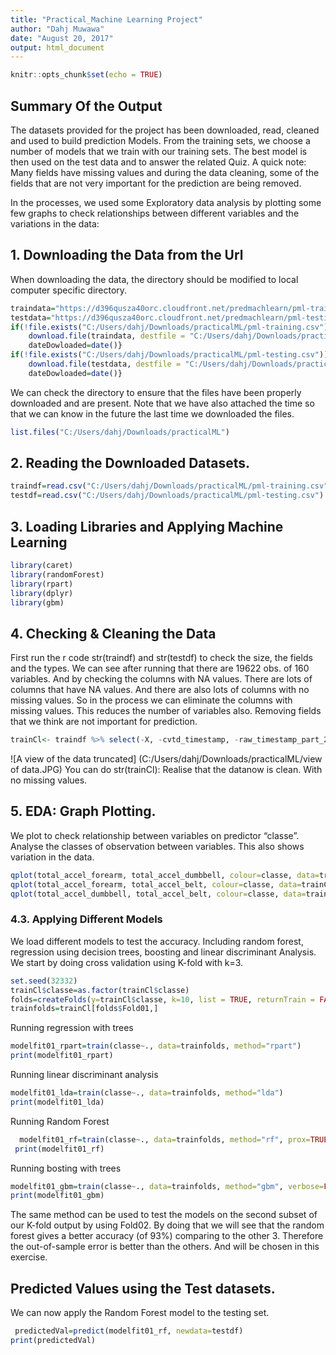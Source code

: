 ---
title: "Practical_Machine Learning Project"
author: "Dahj Muwawa"
date: "August 20, 2017"
output: html_document
---

```{r setup, include=FALSE}
knitr::opts_chunk$set(echo = TRUE)
```

## Summary Of the Output

The datasets provided for the project has been downloaded, read, cleaned and used to build prediction Models. From the training sets, we choose a number of models that we train with our training sets. The best model is then used on the test data and to answer the related Quiz. A quick note: Many fields have missing values and during the data cleaning, some of the fields that are not very important for the prediction are being removed. 

In the processes, we used some Exploratory data analysis by plotting some few graphs to check relationships between different variables and the variations in the data:

## 1. Downloading the Data from the Url

When downloading the data, the directory should be modified to local computer specific directory. 

```{r car}
traindata="https://d396qusza40orc.cloudfront.net/predmachlearn/pml-training.csv"
testdata="https://d396qusza40orc.cloudfront.net/predmachlearn/pml-testing.csv"
if(!file.exists("C:/Users/dahj/Downloads/practicalML/pml-training.csv")){
    download.file(traindata, destfile = "C:/Users/dahj/Downloads/practicalML/pml-training.csv")
    dateDowloaded=date()}
if(!file.exists("C:/Users/dahj/Downloads/practicalML/pml-testing.csv")){
    download.file(testdata, destfile = "C:/Users/dahj/Downloads/practicalML/pml-testing.csv")
    dateDowloaded=date()}
```

We can check the directory to ensure that the files have been properly downloaded and are present. Note that we have also attached the time so that we can know in the future the last time we downloaded the files. 

``` {r file checks}
list.files("C:/Users/dahj/Downloads/practicalML")

```

## 2. Reading the Downloaded Datasets. 

``` {r reading data}
traindf=read.csv("C:/Users/dahj/Downloads/practicalML/pml-training.csv")
testdf=read.csv("C:/Users/dahj/Downloads/practicalML/pml-testing.csv")

```
## 3. Loading Libraries and Applying Machine Learning

```{r libraries, include=FALSE}
library(caret)
library(randomForest)
library(rpart)
library(dplyr)
library(gbm)
```

## 4. Checking & Cleaning the Data

First run the r code str(traindf) and str(testdf) to check the size, the fields and the types. We can see after running that there are 19622 obs. of  160 variables. And by checking the columns with NA values. There are lots of columns that have NA values. And there are also lots of columns with no missing values. So in the process we can eliminate the columns with missing values. This reduces the number of variables also. Removing fields that we think are not important for prediction. 

```{r checking & cleaning, include=FALSE}
trainCl<- traindf %>% select(-X, -cvtd_timestamp, -raw_timestamp_part_2, -raw_timestamp_part_1, -num_window, -starts_with("avg_"), -starts_with("var_"), -starts_with("stddev_"), -starts_with("amplitude_"),-starts_with("kurtosis_"), -starts_with("skewness_"), -new_window, -user_name, -starts_with("max_"), -starts_with("min_"))
```
![A view of the data truncated]
(C:/Users/dahj/Downloads/practicalML/view of data.JPG)
You can do str(trainCl): Realise that the datanow is clean. With no missing values.  


## 5. EDA: Graph Plotting. 
We plot to check relationship between variables on predictor "classe". Analyse the classes of observation between variables. This also shows variation in the data. 
```{r plot}
qplot(total_accel_forearm, total_accel_dumbbell, colour=classe, data=trainCl)
qplot(total_accel_forearm, total_accel_belt, colour=classe, data=trainCl)
qplot(total_accel_dumbbell, total_accel_belt, colour=classe, data=trainCl)
```

### 4.3. Applying Different Models
We load different models to test the accuracy. Including random forest, regression using decision trees, boosting and linear discriminant Analysis. We start by doing cross validation using K-fold with k=3.

```{r model}
set.seed(32332)
trainCl$classe=as.factor(trainCl$classe)
folds=createFolds(y=trainCl$classe, k=10, list = TRUE, returnTrain = FALSE)
trainfolds=trainCl[folds$Fold01,]
```

Running regression with trees
``` {r rpart}
modelfit01_rpart=train(classe~., data=trainfolds, method="rpart")
print(modelfit01_rpart)
```

Running linear discriminant analysis
``` {r lda model}
modelfit01_lda=train(classe~., data=trainfolds, method="lda")
print(modelfit01_lda)


```

Running Random Forest
```{r random forest}
  modelfit01_rf=train(classe~., data=trainfolds, method="rf", prox=TRUE)
 print(modelfit01_rf) 
```

Running bosting with trees
```{r boosting with trees}
modelfit01_gbm=train(classe~., data=trainfolds, method="gbm", verbose=FALSE)
print(modelfit01_gbm)
```

The same method can be used to test the models on the second subset of our K-fold output by using Fold02. By doing that we will see that the random forest gives a better accuracy (of 93%) comparing to the other 3. Therefore the out-of-sample error is better than the others. And will be chosen in this exercise. 

## Predicted Values using the Test datasets. 
We can now apply the Random Forest model to the testing set. 
```{r predicted values}
 predictedVal=predict(modelfit01_rf, newdata=testdf)
print(predictedVal)
```
